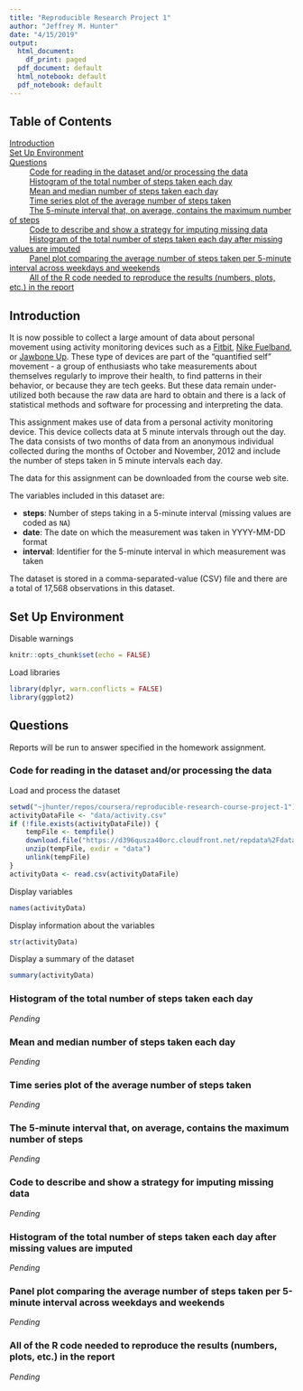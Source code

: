 ```yaml
---
title: "Reproducible Research Project 1"
author: "Jeffrey M. Hunter"
date: "4/15/2019"
output:
  html_document:
    df_print: paged
  pdf_document: default
  html_notebook: default
  pdf_notebook: default
---
```


## Table of Contents

[Introduction](#introduction)<br />
[Set Up Environment](#set-up-environment)<br />
[Questions](#questions)<br />
&nbsp;&nbsp;&nbsp;&nbsp;&nbsp;&nbsp;&nbsp;&nbsp; [Code for reading in the dataset and/or processing the data](#code-for-reading-in-the-dataset-andor-processing-the-data)<br />
&nbsp;&nbsp;&nbsp;&nbsp;&nbsp;&nbsp;&nbsp;&nbsp; [Histogram of the total number of steps taken each day](#histogram-of-the-total-number-of-steps-taken-each-day)<br />
&nbsp;&nbsp;&nbsp;&nbsp;&nbsp;&nbsp;&nbsp;&nbsp; [Mean and median number of steps taken each day](#mean-and-median-number-of-steps-taken-each-day)<br />
&nbsp;&nbsp;&nbsp;&nbsp;&nbsp;&nbsp;&nbsp;&nbsp; [Time series plot of the average number of steps taken](#time-series-plot-of-the-average-number-of-steps-taken)<br />
&nbsp;&nbsp;&nbsp;&nbsp;&nbsp;&nbsp;&nbsp;&nbsp; [The 5-minute interval that, on average, contains the maximum number of steps](#the-5-minute-interval-that-on-average-contains-the-maximum-number-of-steps)<br />
&nbsp;&nbsp;&nbsp;&nbsp;&nbsp;&nbsp;&nbsp;&nbsp; [Code to describe and show a strategy for imputing missing data](#code-to-describe-and-show-a-strategy-for-imputing-missing-data)<br />
&nbsp;&nbsp;&nbsp;&nbsp;&nbsp;&nbsp;&nbsp;&nbsp; [Histogram of the total number of steps taken each day after missing values are imputed](#histogram-of-the-total-number-of-steps-taken-each-day-after-missing-values-are-imputed)<br />
&nbsp;&nbsp;&nbsp;&nbsp;&nbsp;&nbsp;&nbsp;&nbsp; [Panel plot comparing the average number of steps taken per 5-minute interval across weekdays and weekends](#panel-plot-comparing-the-average-number-of-steps-taken-per-5-minute-interval-across-weekdays-and-weekends)<br />
&nbsp;&nbsp;&nbsp;&nbsp;&nbsp;&nbsp;&nbsp;&nbsp; [All of the R code needed to reproduce the results (numbers, plots, etc.) in the report](#all-of-the-r-code-needed-to-reproduce-the-results-numbers-plots-etc-in-the-report)

## Introduction

It is now possible to collect a large amount of data about personal movement
using activity monitoring devices such as a
[Fitbit](http://www.fitbit.com/),
[Nike Fuelband](http://www.nike.com/us/en_us/c/nikeplus-fuelband), or
[Jawbone Up](https://jawbone.com/up). These type of devices are part of the
"quantified self" movement - a group of enthusiasts who take measurements about
themselves regularly to improve their health, to find patterns in their
behavior, or because they are tech geeks. But these data remain under-utilized
both because the raw data are hard to obtain and there is a lack of statistical
methods and software for processing and interpreting the data.

This assignment makes use of data from a personal activity monitoring device.
This device collects data at 5 minute intervals through out the day. The data
consists of two months of data from an anonymous individual collected during the
months of October and November, 2012 and include the number of steps taken in 5
minute intervals each day.

The data for this assignment can be downloaded from the course web site.

The variables included in this dataset are:

* **steps**: Number of steps taking in a 5-minute interval (missing values are
  coded as ```NA```)
* **date**: The date on which the measurement was taken in YYYY-MM-DD format
* **interval**: Identifier for the 5-minute interval in which measurement was
  taken

The dataset is stored in a comma-separated-value (CSV) file and there are a
total of 17,568 observations in this dataset.

## Set Up Environment

Disable warnings

```r
knitr::opts_chunk$set(echo = FALSE)
```

Load libraries

```r
library(dplyr, warn.conflicts = FALSE)
library(ggplot2)
```

## Questions

Reports will be run to answer specified in the homework assignment.

### Code for reading in the dataset and/or processing the data

Load and process the dataset

```r
setwd("~jhunter/repos/coursera/reproducible-research-course-project-1")
activityDataFile <- "data/activity.csv"
if (!file.exists(activityDataFile)) {
    tempFile <- tempfile()
    download.file("https://d396qusza40orc.cloudfront.net/repdata%2Fdata%2Factivity.zip", tempFile)
    unzip(tempFile, exdir = "data")
    unlink(tempFile)
}
activityData <- read.csv(activityDataFile)
```

Display variables

```r
names(activityData)
```

Display information about the variables

```r
str(activityData)
```

Display a summary of the dataset

```r
summary(activityData)
```

### Histogram of the total number of steps taken each day

*Pending*

### Mean and median number of steps taken each day

*Pending*

### Time series plot of the average number of steps taken

*Pending*

### The 5-minute interval that, on average, contains the maximum number of steps

*Pending*

### Code to describe and show a strategy for imputing missing data

*Pending*

### Histogram of the total number of steps taken each day after missing values are imputed

*Pending*

### Panel plot comparing the average number of steps taken per 5-minute interval across weekdays and weekends

*Pending*

### All of the R code needed to reproduce the results (numbers, plots, etc.) in the report

*Pending*
